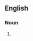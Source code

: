 {{also|cell-walls}}

==English==

===Noun===
{{head|en|noun form|head=[[cell]] [[wall]]s}}

# {{plural of|en|cell wall}}